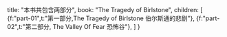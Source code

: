 
  title: "本书共包含两部分",
  book: "The Tragedy of Birlstone",
  children: [
    {f:"part-01",t:"第一部分,The Tragedy of Birlstone 伯尔斯通的悲剧"},
    {f:"part-02",t:"第二部分, The Valley Of Fear 恐怖谷"},
  ]
}

<Content ch={meta.children} />

